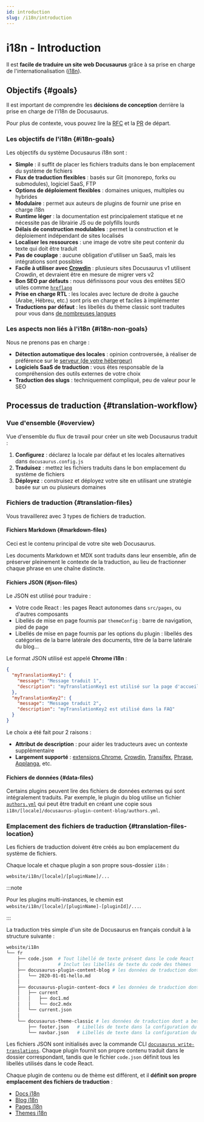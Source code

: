 ```yaml
---
id: introduction
slug: /i18n/introduction
---
```


# i18n - Introduction

Il est **facile de traduire un site web Docusaurus** grâce à sa prise en charge de l'internationalisation ([i18n](https://en.wikipedia.org/wiki/Internationalization_and_localization)).

## Objectifs {#goals}

Il est important de comprendre les **décisions de conception** derrière la prise en charge de l'i18n de Docusaurus.

Pour plus de contexte, vous pouvez lire la [RFC](https://github.com/facebook/docusaurus/issues/3317) et la [PR](https://github.com/facebook/docusaurus/pull/3325) de départ.

### Les objectifs de l'i18n {#i18n-goals}

Les objectifs du système Docusaurus i18n sont :

- **Simple** : il suffit de placer les fichiers traduits dans le bon emplacement du système de fichiers
- **Flux de traduction flexibles** : basés sur Git (monorepo, forks ou submodules), logiciel SaaS, FTP
- **Options de déploiement flexibles** : domaines uniques, multiples ou hybrides
- **Modulaire** : permet aux auteurs de plugins de fournir une prise en charge i18n
- **Runtime léger** : la documentation est principalement statique et ne nécessite pas de librairie JS ou de polyfills lourds
- **Délais de construction modulables** : permet la construction et le déploiement indépendant de sites localisés
- **Localiser les ressources** : une image de votre site peut contenir du texte qui doit être traduit
- **Pas de couplage** : aucune obligation d'utiliser un SaaS, mais les intégrations sont possibles
- **Facile à utiliser avec [Crowdin](https://crowdin.com/)** : plusieurs sites Docusaurus v1 utilisent Crowdin, et devraient être en mesure de migrer vers v2
- **Bon SEO par défauts** : nous définissons pour vous des entêtes SEO utiles comme [`hreflang`](https://developers.google.com/search/docs/advanced/crawling/localized-versions)
- **Prise en charge RTL** : les locales avec lecture de droite à gauche (Arabe, Hébreu, etc.) sont pris en charge et faciles à implémenter
- **Traductions par défaut** : les libellés du thème classic sont traduites pour vous dans [de nombreuses langues](https://github.com/facebook/docusaurus/tree/main/packages/docusaurus-theme-translations/locales)

### Les aspects non liés à l'i18n {#i18n-non-goals}

Nous ne prenons pas en charge :

- **Détection automatique des locales** : opinion controversée, à réaliser de préférence sur le [serveur (de votre hébergeur)](../deployment.mdx)
- **Logiciels SaaS de traduction** : vous êtes responsable de la compréhension des outils externes de votre choix
- **Traduction des slugs** : techniquement compliqué, peu de valeur pour le SEO

## Processus de traduction {#translation-workflow}

### Vue d'ensemble {#overview}

Vue d'ensemble du flux de travail pour créer un site web Docusaurus traduit :

1. **Configurez** : déclarez la locale par défaut et les locales alternatives dans `docusaurus.config.js`
2. **Traduisez** : mettez les fichiers traduits dans le bon emplacement du système de fichiers
3. **Déployez** : construisez et déployez votre site en utilisant une stratégie basée sur un ou plusieurs domaines

### Fichiers de traduction {#translation-files}

Vous travaillerez avec 3 types de fichiers de traduction.

#### Fichiers Markdown {#markdown-files}

Ceci est le contenu principal de votre site web Docusaurus.

Les documents Markdown et MDX sont traduits dans leur ensemble, afin de préserver pleinement le contexte de la traduction, au lieu de fractionner chaque phrase en une chaîne distincte.

#### Fichiers JSON {#json-files}

Le JSON est utilisé pour traduire :

- Votre code React : les pages React autonomes dans `src/pages`, ou d'autres composants
- Libellés de mise en page fournis par `themeConfig` : barre de navigation, pied de page
- Libellés de mise en page fournis par les options du plugin : libellés des catégories de la barre latérale des documents, titre de la barre latérale du blog...

Le format JSON utilisé est appelé **Chrome i18n** :

```json
{
  "myTranslationKey1": {
    "message": "Message traduit 1",
    "description": "myTranslationKey1 est utilisé sur la page d'accueil"
  },
  "myTranslationKey2": {
    "message": "Message traduit 2",
    "description": "myTranslationKey2 est utilisé dans la FAQ"
  }
}
```

Le choix a été fait pour 2 raisons :

- **Attribut de description** : pour aider les traducteurs avec un contexte supplémentaire
- **Largement supporté** : [extensions Chrome](https://developer.chrome.com/docs/extensions/mv2/i18n-messages/), [Crowdin](https://support.crowdin.com/file-formats/chrome-json/), [Transifex](https://docs.transifex.com/formats/chrome-json), [Phrase](https://help.phrase.com/help/chrome-json-messages), [Applanga](https://www.applanga.com/docs/formats/chrome_i18n_json), etc.

#### Fichiers de données {#data-files}

Certains plugins peuvent lire des fichiers de données externes qui sont intégralement traduits. Par exemple, le plugin du blog utilise un fichier [`authors.yml`](../blog.mdx#global-authors) qui peut être traduit en créant une copie sous `i18n/[locale]/docusaurus-plugin-content-blog/authors.yml`.

### Emplacement des fichiers de traduction {#translation-files-location}

Les fichiers de traduction doivent être créés au bon emplacement du système de fichiers.

Chaque locale et chaque plugin a son propre sous-dossier `i18n` :

```
website/i18n/[locale]/[pluginName]/...
```

:::note

Pour les plugins multi-instances, le chemin est `website/i18n/[locale]/[pluginName]-[pluginId]/...`.

:::

La traduction très simple d'un site de Docusaurus en français conduit à la structure suivante :

```bash
website/i18n
└── fr
    ├── code.json  # Tout libellé de texte présent dans le code React
    │              # Inclut les libellés de texte du code des thèmes
    ├── docusaurus-plugin-content-blog # les données de traduction dont a besoin le plugin du blog
    │   └── 2020-01-01-hello.md
    │
    ├── docusaurus-plugin-content-docs # les données de traduction dont a besoin le plugin de doc
    │   ├── current
    │   │   ├── doc1.md
    │   │   └── doc2.mdx
    │   └── current.json
    │
    └── docusaurus-theme-classic # les données de traduction dont a besoin le thème classique
        ├── footer.json   # Libellés de texte dans la configuration du thème de votre pied de page
        └── navbar.json   # Libellés de texte dans la configuration du thème de votre barre de navigation
```

Les fichiers JSON sont initialisés avec la commande CLI [`docusaurus write-translations`](../cli.mdx#docusaurus-write-translations-sitedir). Chaque plugin fournit son propre contenu traduit dans le dossier correspondant, tandis que le fichier `code.json` définit tous les libellés utilisés dans le code React.

Chaque plugin de contenu ou de thème est différent, et il **définit son propre emplacement des fichiers de traduction** :

- [Docs i18n](../api/plugins/plugin-content-docs.mdx#i18n)
- [Blog i18n](../api/plugins/plugin-content-blog.mdx#i18n)
- [Pages i18n](../api/plugins/plugin-content-pages.mdx#i18n)
- [Themes i18n](../api/themes/theme-configuration.mdx#i18n)
